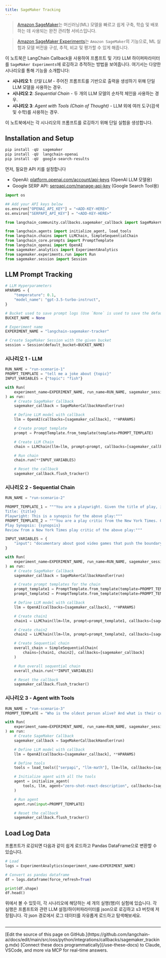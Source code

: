 ```yaml
---
title: SageMaker Tracking
---
```


>[Amazon SageMaker](https://aws.amazon.com/sagemaker/)는 머신러닝(ML) 모델을 빠르고 쉽게 구축, 학습 및 배포하는 데 사용되는 완전 관리형 서비스입니다.

>[Amazon SageMaker Experiments](https://docs.aws.amazon.com/sagemaker/latest/dg/experiments.html)는 `Amazon SageMaker`의 기능으로, ML 실험과 모델 버전을 구성, 추적, 비교 및 평가할 수 있게 해줍니다.

이 노트북은 LangChain Callback을 사용하여 프롬프트 및 기타 LLM 하이퍼파라미터를 `SageMaker Experiments`에 로깅하고 추적하는 방법을 보여줍니다. 여기서는 다양한 시나리오를 통해 기능을 소개합니다:

* **시나리오 1**: *단일 LLM* - 주어진 프롬프트를 기반으로 출력을 생성하기 위해 단일 LLM 모델을 사용하는 경우.
* **시나리오 2**: *Sequential Chain* - 두 개의 LLM 모델의 순차적 체인을 사용하는 경우.
* **시나리오 3**: *Agent with Tools (Chain of Thought)* - LLM 외에 여러 도구(검색 및 수학)를 사용하는 경우.

이 노트북에서는 각 시나리오의 프롬프트를 로깅하기 위해 단일 실험을 생성합니다.

## Installation and Setup

```python
pip install -qU  sagemaker
pip install -qU  langchain-openai
pip install -qU  google-search-results
```

먼저, 필요한 API 키를 설정합니다

* OpenAI: [platform.openai.com/account/api-keys](https://platform.openai.com/account/api-keys) (OpenAI LLM 모델용)
* Google SERP API: [serpapi.com/manage-api-key](https://serpapi.com/manage-api-key) (Google Search Tool용)

```python
import os

## Add your API keys below
os.environ["OPENAI_API_KEY"] = "<ADD-KEY-HERE>"
os.environ["SERPAPI_API_KEY"] = "<ADD-KEY-HERE>"
```

```python
from langchain_community.callbacks.sagemaker_callback import SageMakerCallbackHandler
```

```python
from langchain.agents import initialize_agent, load_tools
from langchain.chains import LLMChain, SimpleSequentialChain
from langchain_core.prompts import PromptTemplate
from langchain_openai import OpenAI
from sagemaker.analytics import ExperimentAnalytics
from sagemaker.experiments.run import Run
from sagemaker.session import Session
```

## LLM Prompt Tracking

```python
# LLM Hyperparameters
HPARAMS = {
    "temperature": 0.1,
    "model_name": "gpt-3.5-turbo-instruct",
}

# Bucket used to save prompt logs (Use `None` is used to save the default bucket or otherwise change it)
BUCKET_NAME = None

# Experiment name
EXPERIMENT_NAME = "langchain-sagemaker-tracker"

# Create SageMaker Session with the given bucket
session = Session(default_bucket=BUCKET_NAME)
```

### 시나리오 1 - LLM

```python
RUN_NAME = "run-scenario-1"
PROMPT_TEMPLATE = "tell me a joke about {topic}"
INPUT_VARIABLES = {"topic": "fish"}
```

```python
with Run(
    experiment_name=EXPERIMENT_NAME, run_name=RUN_NAME, sagemaker_session=session
) as run:
    # Create SageMaker Callback
    sagemaker_callback = SageMakerCallbackHandler(run)

    # Define LLM model with callback
    llm = OpenAI(callbacks=[sagemaker_callback], **HPARAMS)

    # Create prompt template
    prompt = PromptTemplate.from_template(template=PROMPT_TEMPLATE)

    # Create LLM Chain
    chain = LLMChain(llm=llm, prompt=prompt, callbacks=[sagemaker_callback])

    # Run chain
    chain.run(**INPUT_VARIABLES)

    # Reset the callback
    sagemaker_callback.flush_tracker()
```

### 시나리오 2 - Sequential Chain

```python
RUN_NAME = "run-scenario-2"

PROMPT_TEMPLATE_1 = """You are a playwright. Given the title of play, it is your job to write a synopsis for that title.
Title: {title}
Playwright: This is a synopsis for the above play:"""
PROMPT_TEMPLATE_2 = """You are a play critic from the New York Times. Given the synopsis of play, it is your job to write a review for that play.
Play Synopsis: {synopsis}
Review from a New York Times play critic of the above play:"""

INPUT_VARIABLES = {
    "input": "documentary about good video games that push the boundary of game design"
}
```

```python
with Run(
    experiment_name=EXPERIMENT_NAME, run_name=RUN_NAME, sagemaker_session=session
) as run:
    # Create SageMaker Callback
    sagemaker_callback = SageMakerCallbackHandler(run)

    # Create prompt templates for the chain
    prompt_template1 = PromptTemplate.from_template(template=PROMPT_TEMPLATE_1)
    prompt_template2 = PromptTemplate.from_template(template=PROMPT_TEMPLATE_2)

    # Define LLM model with callback
    llm = OpenAI(callbacks=[sagemaker_callback], **HPARAMS)

    # Create chain1
    chain1 = LLMChain(llm=llm, prompt=prompt_template1, callbacks=[sagemaker_callback])

    # Create chain2
    chain2 = LLMChain(llm=llm, prompt=prompt_template2, callbacks=[sagemaker_callback])

    # Create Sequential chain
    overall_chain = SimpleSequentialChain(
        chains=[chain1, chain2], callbacks=[sagemaker_callback]
    )

    # Run overall sequential chain
    overall_chain.run(**INPUT_VARIABLES)

    # Reset the callback
    sagemaker_callback.flush_tracker()
```

### 시나리오 3 - Agent with Tools

```python
RUN_NAME = "run-scenario-3"
PROMPT_TEMPLATE = "Who is the oldest person alive? And what is their current age raised to the power of 1.51?"
```

```python
with Run(
    experiment_name=EXPERIMENT_NAME, run_name=RUN_NAME, sagemaker_session=session
) as run:
    # Create SageMaker Callback
    sagemaker_callback = SageMakerCallbackHandler(run)

    # Define LLM model with callback
    llm = OpenAI(callbacks=[sagemaker_callback], **HPARAMS)

    # Define tools
    tools = load_tools(["serpapi", "llm-math"], llm=llm, callbacks=[sagemaker_callback])

    # Initialize agent with all the tools
    agent = initialize_agent(
        tools, llm, agent="zero-shot-react-description", callbacks=[sagemaker_callback]
    )

    # Run agent
    agent.run(input=PROMPT_TEMPLATE)

    # Reset the callback
    sagemaker_callback.flush_tracker()
```

## Load Log Data

프롬프트가 로깅되면 다음과 같이 쉽게 로드하고 Pandas DataFrame으로 변환할 수 있습니다.

```python
# Load
logs = ExperimentAnalytics(experiment_name=EXPERIMENT_NAME)

# Convert as pandas dataframe
df = logs.dataframe(force_refresh=True)

print(df.shape)
df.head()
```

위에서 볼 수 있듯이, 각 시나리오에 해당하는 세 개의 실행(행)이 실험에 있습니다. 각 실행은 프롬프트와 관련 LLM 설정/하이퍼파라미터를 json으로 로깅하고 s3 버킷에 저장됩니다. 각 json 경로에서 로그 데이터를 자유롭게 로드하고 탐색해보세요.

```python

```

---

<Callout icon="pen-to-square" iconType="regular">
    [Edit the source of this page on GitHub.](https://github.com/langchain-ai/docs/edit/main/src/oss/python/integrations/callbacks/sagemaker_tracking.mdx)
</Callout>
<Tip icon="terminal" iconType="regular">
    [Connect these docs programmatically](/use-these-docs) to Claude, VSCode, and more via MCP for    real-time answers.
</Tip>
